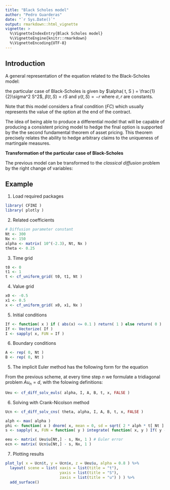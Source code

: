 ```yaml
---
title: "Black Scholes model"
author: "Pedro Guarderas"
date: "`r Sys.Date()`"
output: rmarkdown::html_vignette
vignette: >
  %\VignetteIndexEntry{Black Scholes model}
  %\VignetteEngine{knitr::rmarkdown}
  %\VignetteEncoding{UTF-8}
---
```


## Introduction

<!-- move to a theory appendix? -->

A general representation of the equation related to the Black-Scholes model:

\begin{equation}
\left\{
\begin{array}{ll}
\dfrac{\partial V}{\partial t}( t, S ) +
\alpha( t, S ) \dfrac{\partial^2 V}{\partial S^2}( t, S ) +
\beta( t, S ) \dfrac{\partial V}{\partial S}( t, S ) + 
\gamma( t, S ) V( t, S ) = 0 & \forall ( t, S ) \in [0,T] \times [ S_l, S_h ] \\
\text{FC:} & \\
V( T, S ) = V_0( S ) & \forall S \in [ S_l, S_h ] \\
\text{BC:} & \\
V( t, S_l ) = v_1( t ) & \forall t \in [ 0, T ] \\
V( t, S_h ) = v_2( t ) & \forall t \in [ 0, T ]
\end{array} 
\right.
\end{equation}

<!-- ?? the particular ...? -->
the particular case of Black-Scholes is given by 
$\alpha( t, S ) = \frac{1}{2}\sigma^2 S^2$, $\beta( t, S ) = r S$ and $\gamma( t, S ) = -r$
where $\sigma, r$ are constants. 

Note that this model considers a final condition (*FC*) which usually represents the value of the
option at the end of the contract. 

<!-- second? -->
<!-- relates? -->
<!-- See pages 83 and 88 of  -->
<!-- Capiński, Zastawniak, *Mathematics for ﬁnance : an introduction to ﬁnancial engineering* (ISBN 1-85233-330-8) -->
The idea of being able to produce a differential model that will be capable of producing a
consistent pricing model to hedge the final option is supported by the the second fundamental
theorem of asset pricing. This theorem precisely relates the ability to hedge arbitrary claims to
the uniqueness of martingale measures.

**Transformation of the particular case of Black-Scholes**

<!-- ?? right change -->
The previous model can be transformed to the *classical diffusion* problem by the right change of
variables:

\begin{equation}
V( t, S ) = e^{\alpha x + \beta \tau} u( x, t )\\
\alpha = -\frac{1}{2}\left( \frac{2r}{\sigma^2}  - 1 \right) \\
\beta = -\frac{1}{4}\left( \frac{2r}{\sigma^2} + 1 \right)^2 \\
S = e^x \\
t = T - \frac{2 \tau}{\sigma^2}
\end{equation}


## Example

1. Load required packages

```r
library( CFINI )
library( plotly )
```

2. Related coefficients
```r
# Diffusion parameter constant
Nt <- 300
Nx <- 150
alpha <- matrix( 10^(-2.3), Nt, Nx )
theta <- 0.25
```

3. Time grid
```r
t0 <- 0
t1 <- 1
t <- cf_uniform_grid( t0, t1, Nt )
```

4. Value grid
```r
x0 <- -0.5
x1 <- 0.5
x <- cf_uniform_grid( x0, x1, Nx )
```

5. Initial conditions
```r
If <- function( x ) if ( abs(x) <= 0.1 ) return( 1 ) else return( 0 )
If <- Vectorize( If )
I <- sapply( x, FUN = If )
```

6. Boundary conditions
```r
A <- rep( 0, Nt )
B <- rep( 0, Nt )
```

<!-- ?? This is theory? move to another section? restart numbering? -->

\begin{equation}
A = \begin{bmatrix}
b_1 & a_1 & 0 & 0 & \cdots & 0 \\
c_1 & b_2 & a_2 & 0 & \cdots & 0 \\
0 & c_2 & b_3 & a_3 & \cdots & 0 \\
\vdots & \vdots & \ddots & \ddots & \ddots & \vdots \\
0 & 0 & \cdots & c_{n-2} & b_{n-1} & a_{n-1} \\
0 & 0 & \cdots & 0 & c_{n-1} & b_n
\end{bmatrix}
\end{equation}

<!-- ?? provides an equation of form -->
5. The implicit Euler method has the following form for the equation
\begin{equation}
u_{n+1,i} - u_{n,i} = \lambda_{n, i} ( u_{n+1,i+1} - 2 u_{n+1,i} + u_{n+1,i-1} ) +
\rho_{n,i} ( u_{n+1,i+1/2} - u_{n+1,i-1/2} ) + 
\gamma_{n,i} u_{n+1,i}
\end{equation}

<!-- ?? -->
<!-- From this equation, -->
From the previous scheme, at every time step $n$ we formulate a tridiagonal problem $A u_n = d$,
with the folowing definitions:

\begin{eqnarray}
\lambda_{n, i} & = & \alpha_{n, i} \frac{\Delta t_n}{\Delta x_{i}\ \Delta x_{i+1}} \\
\rho_{n, i} & = & \beta_{n, i} \frac{\Delta t_n}{2(x_{i+1} - x_{i})} \\
a_i & = & -\lambda_{n,i} \\
b_i & = & 1 + 2 \lambda_{n,i} \\
c_i & = & -\lambda_{n,i} \\
d_i & = & u_{n,i}
\end{eqnarray}

```r
Ueu <- cf_diff_solv_euls( alpha, I, A, B, t, x, FALSE )
```

6. Solving with Crank-Nicolson method

\begin{equation}
u_{n+1,i} + \theta (  \lambda^2_{n,i} \Delta_x u_{n+1,i+1} -  \lambda^1_{n,i} \Delta_x u_{n+1,i} ) =
u_{n,i} + ( 1 - \theta ) (  \lambda^2_{n,i} \Delta_x u_{n,i+1} -  \lambda^1_{n,i} \Delta_x u_{n,i} )
\end{equation}

\begin{eqnarray}
\lambda^1_{n,i} & = & \alpha_{n, i} \frac{\Delta t_n}{\Delta x_{i}\ \Delta x_{i+1}} \\
\lambda^2_{n,i} & = & \alpha_{n, i} \frac{\Delta t_n}{\Delta x_{i+1}\ \Delta x_{i+1}} \\
a_i & = & -\theta \lambda^1_{n,i} \\
b_i & = & 1 + \theta ( \lambda^1_{n,i} + \lambda^2_{n,i} ) \\
c_i & = & -\theta \lambda^2_{n,i} \\
d_i & = & u_{n,i} + ( 1 - \theta ) (  \lambda^2_{n,i} \Delta_x u_{n,i+1} -  \lambda^1_{n,i} \Delta_x u_{n,i} )
\end{eqnarray}

```r
Ucn <- cf_diff_solv_cns( theta, alpha, I, A, B, t, x, FALSE )
```

```r
alph <- max( alpha )
phi <- function( x ) dnorm( x, mean = 0, sd = sqrt( 2 * alph * t[ Nt ] ) )
s <- sapply( x, FUN = function( y ) integrate( function( x, y ) If( y - x ) * phi( x ), -Inf, Inf, y )$value )

eeu <- matrix( Ueu$u[Nt,] - s, Nx, 1 ) # Euler error
ecn <- matrix( Ucn$u[Nt,] - s, Nx, 1 )

```

7. Plotting results
```r
plot_ly( x = Ucn$t, y = Ucn$x, z = Ueu$u, alpha = 0.8 ) %>% 
  layout( scene = list( xaxis = list(title = "t"),
                        yaxis = list(title = "S"),
                        zaxis = list(title = "u") ) ) %>%
  add_surface()
```
